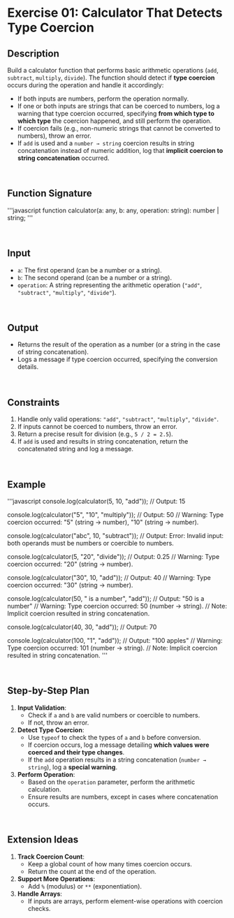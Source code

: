 # Exercise 01: Calculator That Detects Type Coercion

## **Description**

Build a calculator function that performs basic arithmetic operations (`add`, `subtract`, `multiply`, `divide`). The function should detect if **type coercion** occurs during the operation and handle it accordingly:

- If both inputs are numbers, perform the operation normally.
- If one or both inputs are strings that can be coerced to numbers, log a warning that type coercion occurred, specifying **from which type to which type** the coercion happened, and still perform the operation.
- If coercion fails (e.g., non-numeric strings that cannot be converted to numbers), throw an error.
- If `add` is used and a `number → string` coercion results in string concatenation instead of numeric addition, log that **implicit coercion to string concatenation** occurred.

<br />

## **Function Signature**

'''javascript
function calculator(a: any, b: any, operation: string): number | string;
'''

<br />

## **Input**

- `a`: The first operand (can be a number or a string).
- `b`: The second operand (can be a number or a string).
- `operation`: A string representing the arithmetic operation (`"add"`, `"subtract"`, `"multiply"`, `"divide"`).

<br />

## **Output**

- Returns the result of the operation as a number (or a string in the case of string concatenation).
- Logs a message if type coercion occurred, specifying the conversion details.

<br />

## **Constraints**

1. Handle only valid operations: `"add"`, `"subtract"`, `"multiply"`, `"divide"`.
2. If inputs cannot be coerced to numbers, throw an error.
3. Return a precise result for division (e.g., `5 / 2 = 2.5`).
4. If `add` is used and results in string concatenation, return the concatenated string and log a message.

<br />

## **Example**

'''javascript
console.log(calculator(5, 10, "add"));
// Output: 15

console.log(calculator("5", "10", "multiply"));
// Output: 50
// Warning: Type coercion occurred: "5" (string → number), "10" (string → number).

console.log(calculator("abc", 10, "subtract"));
// Output: Error: Invalid input: both operands must be numbers or coercible to numbers.

console.log(calculator(5, "20", "divide"));
// Output: 0.25
// Warning: Type coercion occurred: "20" (string → number).

console.log(calculator("30", 10, "add"));
// Output: 40
// Warning: Type coercion occurred: "30" (string → number).

console.log(calculator(50, " is a number", "add"));
// Output: "50 is a number"
// Warning: Type coercion occurred: 50 (number → string).
// Note: Implicit coercion resulted in string concatenation.

console.log(calculator(40, 30, "add"));
// Output: 70

console.log(calculator(100, "1", "add"));
// Output: "100 apples"
// Warning: Type coercion occurred: 101 (number → string).
// Note: Implicit coercion resulted in string concatenation.
'''

<br />

## **Step-by-Step Plan**

1. **Input Validation**:
    - Check if `a` and `b` are valid numbers or coercible to numbers.
    - If not, throw an error.
2. **Detect Type Coercion**:
    - Use `typeof` to check the types of `a` and `b` before conversion.
    - If coercion occurs, log a message detailing **which values were coerced and their type changes**.
    - If the `add` operation results in a string concatenation (`number → string`), log a **special warning**.
3. **Perform Operation**:
    - Based on the `operation` parameter, perform the arithmetic calculation.
    - Ensure results are numbers, except in cases where concatenation occurs.

<br />

## **Extension Ideas**

1. **Track Coercion Count**:
    - Keep a global count of how many times coercion occurs.
    - Return the count at the end of the operation.
2. **Support More Operations**:
    - Add `%` (modulus) or `**` (exponentiation).
3. **Handle Arrays**:
    - If inputs are arrays, perform element-wise operations with coercion checks.

<br />
